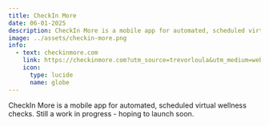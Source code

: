 ```yaml
---
title: CheckIn More
date: 06-01-2025
description: CheckIn More is a mobile app for automated, scheduled virtual wellness checks.
image: ../assets/checkin-more.png
info:
  - text: checkinmore.com
    link: https://checkinmore.com?utm_source=trevorloula&utm_medium=website&utm_campaign=checkin-more&utm_content=project
    icon:
      type: lucide
      name: globe
---
```


CheckIn More is a mobile app for automated, scheduled virtual wellness checks. Still a work in progress - hoping to launch soon.
